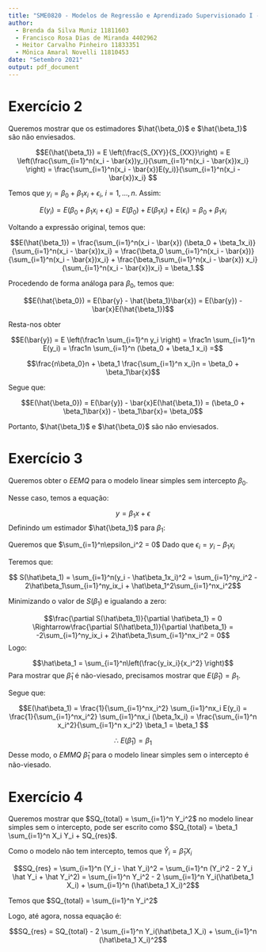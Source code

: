 ```yaml
---
title: "SME0820 - Modelos de Regressão e Aprendizado Supervisionado I - Exercício I"
author:
  - Brenda da Silva Muniz 11811603
  - Francisco Rosa Dias de Miranda 4402962
  - Heitor Carvalho Pinheiro 11833351
  - Mônica Amaral Novelli 11810453
date: "Setembro 2021"
output: pdf_document
---
```


# Exercício 2

Queremos mostrar que os estimadores $\hat{\beta_0}$ e $\hat{\beta_1}$ são não enviesados.


$$E(\hat{\beta_1}) = E \left(\frac{S_{XY}}{S_{XX}}\right) =
E \left(\frac{\sum_{i=1}^n(x_i - \bar{x})y_i}{\sum_{i=1}^n(x_i - \bar{x})x_i} \right) =
\frac{\sum_{i=1}^n(x_i - \bar{x})E(y_i)}{\sum_{i=1}^n(x_i - \bar{x})x_i} $$

Temos que $y_i = \beta_0 + \beta_1x_i + \epsilon_i, \ i = 1,...,n$. Assim:

$$E(y_i) = E(\beta_0 + \beta_1x_i + \epsilon_i) = 
E(\beta_0) + E(\beta_1x_i) + E(\epsilon_i) = \beta_0 + \beta_1x_i$$

Voltando a expressão original, temos que:

$$E(\hat{\beta_1}) = \frac{\sum_{i=1}^n(x_i - \bar{x}) (\beta_0 + \beta_1x_i)}{\sum_{i=1}^n(x_i - \bar{x})x_i} = 
\frac{\beta_0 \sum_{i=1}^n(x_i - \bar{x})}{\sum_{i=1}^n(x_i - \bar{x})x_i} + \frac{\beta_1\sum_{i=1}^n(x_i - \bar{x}) x_i}{\sum_{i=1}^n(x_i - \bar{x})x_i} = \beta_1.$$

Procedendo de forma análoga para $\beta_0$, temos que:

$$E(\hat{\beta_0}) = E(\bar{y} - \hat{\beta_1}\bar{x}) =
E(\bar{y}) - \bar{x}E(\hat{\beta_1})$$

Resta-nos obter

$$E(\bar{y}) = E \left(\frac1n \sum_{i=1}^n y_i \right) =
\frac1n \sum_{i=1}^n E(y_i)  = 
\frac1n \sum_{i=1}^n (\beta_0 + \beta_1 x_i)  =$$

$$\frac{n\beta_0}n + \beta_1 \frac{\sum_{i=1}^n x_i}n = 
\beta_0 + \beta_1\bar{x}$$

Segue que:

$$E(\hat{\beta_0}) = E(\bar{y}) - \bar{x}E(\hat{\beta_1}) = 
(\beta_0 + \beta_1\bar{x}) - \beta_1\bar{x}= \beta_0$$

Portanto, $\hat{\beta_1}$ e $\hat{\beta_0}$ são não enviesados.

# Exercício 3

Queremos obter o $EEMQ$ para o modelo linear simples sem intercepto $\beta_0$.

Nesse caso, temos a equação:

$$ y = \beta_1x + \epsilon $$
Definindo um estimador $\hat{\beta_1}$ para $\beta_1$:


Queremos que $\sum_{i=1}^n\epsilon_i^2 = 0$ Dado que $\epsilon_i = y_i - \beta_1x_i$

Teremos que:

$$ S(\hat\beta_1) = \sum_{i=1}^n(y_i - \hat\beta_1x_i)^2 = \sum_{i=1}^ny_i^2 - 2\hat\beta_1\sum_{i=1}^ny_ix_i + \hat\beta_1^2\sum_{i=1}^nx_i^2$$

Minimizando o valor de $S(\beta_1)$ e igualando a zero:

$$\frac{\partial S(\hat\beta_1)}{\partial \hat\beta_1} = 0 \Rightarrow\frac{\partial S(\hat\beta_1)}{\partial \hat\beta_1} = -2\sum_{i=1}^ny_ix_i + 2\hat\beta_1\sum_{i=1}^nx_i^2 = 0$$
Logo:

$$\hat\beta_1 = \sum_{i=1}^n\left(\frac{y_ix_i}{x_i^2} \right)$$
Para mostrar que $\hat\beta_1$ é não-viesado, precisamos mostrar que $E(\hat\beta_1) = \beta_1$.

Segue que:

$$E(\hat\beta_1) = \frac{1}{\sum_{i=1}^nx_i^2} \sum_{i=1}^nx_i E(y_i) = \frac{1}{\sum_{i=1}^nx_i^2} \sum_{i=1}^nx_i (\beta_1x_i) = \frac{\sum_{i=1}^n x_i^2}{\sum_{i=1}^n x_i^2} \beta_1 = \beta_1 $$

$$ \therefore~ E(\hat\beta_1) = \beta_1$$
Desse modo, o $EMMQ$ $\hat\beta_1$ para o modelo linear simples sem o intercepto é não-viesado.

# Exercício 4

Queremos mostrar que $SQ_{total} = \sum_{i=1}^n Y_i^2$ no modelo linear simples sem o intercepto, pode ser escrito como $SQ_{total} = \beta_1 \sum_{i=1}^n X_i Y_i + SQ_{res}$.

Como o modelo não tem intercepto, temos que $\hat Y_i = \hat\beta_1 X_i$

$$SQ_{res} = \sum_{i=1}^n (Y_i - \hat Y_i)^2 = \sum_{i=1}^n (Y_i^2 - 2 Y_i \hat Y_i + \hat Y_i^2) = \sum_{i=1}^n Y_i^2 - 2 \sum_{i=1}^n Y_i(\hat\beta_1 X_i) + \sum_{i=1}^n (\hat\beta_1 X_i)^2$$

Temos que $SQ_{total} = \sum_{i=1}^n Y_i^2$

Logo, até agora, nossa equação é:

$$SQ_{res} = SQ_{total} - 2 \sum_{i=1}^n Y_i(\hat\beta_1 X_i) + \sum_{i=1}^n (\hat\beta_1 X_i)^2$$
